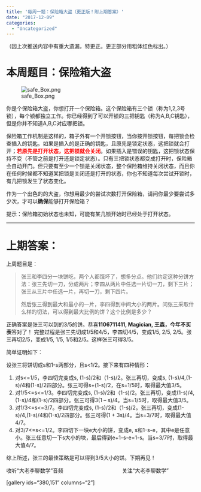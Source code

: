 ```yaml
---
title: '每周一题：保险箱大盗（更正版！附上期答案）'
date: "2017-12-09"
categories:
  - "Uncategorized"
---
```


（因上次推送内容中有重大遗漏，特更正。更正部分用粗体红色标出。）

<h1>本周题目：保险箱大盗</h1>

![safe_Box.png](https://dalaoliblog.wordpress.com/wp-content/uploads/2017/12/safe_box.png)

你是个保险箱大盗，你想打开一个保险箱。这个保险箱有三个锁（称为1,2,3号锁），每个锁都独立工作。你已经得到了可以开锁的三把钥匙（称为A,B,C钥匙），但是你并不知道A,B,C对应哪把锁。

保险箱工作机制是这样的，箱子外有一个开锁按钮，当你按开锁按钮，每把锁会检查插入的钥匙。如果是插入的是正确的钥匙，且原先是锁定状态，这把锁就会打开；<span style="color:#ff0000;">**若原先是打开状态，这把锁就会关闭**</span>。如果插入是错误的钥匙，这把锁状态保持不变（不管之前是打开还是锁定状态）。只有三把锁状态都变成打开时，保险箱会自动开门。但只要有至少一个锁是关闭状态，整个保险箱维持关闭状态，而且你在任何时候都不知道某把锁是关闭还是打开的状态，你也不知道每次尝试开锁时，有几把锁发生了状态变化。

作为一个出色的的大盗，你想用最少的尝试次数打开保险箱，请问你最少要尝试多少次，才可以**确保**能够打开保险箱？

提示：保险箱初始状态也未知，可能有某几锁开始时已经处于打开状态。

<hr />

<h1>上期答案：</h1>

上周题目是：

<blockquote>张三和李四分一块饼吃，两个人都饿坏了，想多分点。他们约定这种分饼方法：张三先切一刀，分成两片；李四从两片中任选一片切一刀，剩下三片；张三从三片中任选一片，再切一刀，剩下四片。

然后张三得到最大和最小的一片，李四得到中间大小的两片。问张三采取什么样的切法，可以得到最大比例的饼？这个比例是多少？</blockquote>

正确答案是张三可以到的3/5的饼。恭喜**1106711411, Magician, 王森，今年不买表**答对了！ 完整过程是张三先切成1/5和4/5，李四切4/5，变成1/5, 2/5, 2/5。张三再切2/5，变成1/5, 1/5, 1/5和2/5。这样张三可得3/5。

简单证明如下：

设张三将饼切成s和1-s两部分，且s<1/2。接下来有四种情形：

<ol>
    <li>对s<=1/5，李四切完变成s, (1-s)/2和（1-s)/2。张三再切，变成s, (1-s)/4,(1-s)/4和(1-s)/2四部分。张三可得s+(1-s)/2，在s=1/5时，取得最大值3/5。</li>
    <li>对1/5<=s<=1/3。李四切完变成s, (1-s)/2和（1-s)/2。张三再切，变成(1-s)/4,(1-s)/4和(1-s)/2四部分。张三可得3(1 – s)/4。当s=1/5时，取得最大值3/5。</li>
    <li>对1/3<=s<=3/7。李四切完变成s, (1-s)/2和（1-s)/2。张三再切，变成(1-s)/4,(1-s)/4和(1-s)/2四部分。张三可得(1 + 3s)/4。当s=3/7时，取得最大值4/7。</li>
    <li>对3/7<=s<=1/2。李四切下一块e大小的饼，变成e, s和1-s-e，其中e是任意小。张三任意切一下s大小的块，最后得到e+1-s-e=1-s。当s=3/7时，取得最大值4/7。</li>
</ol>

综上所述，张三的最佳策略是可以得到3/5大小的饼。下期再见！

收听“大老李聊数学”音频                                        关注“大老李聊数学”

[gallery ids="380,151" columns="2"]